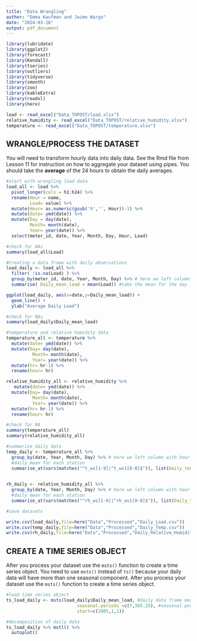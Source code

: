 ```yaml
---
title: "Data Wrangling"
author: "Emma Kaufman and Jaime Wargo"
date: "2024-03-26"
output: pdf_document
---
```

```r
library(lubridate)
library(ggplot2)
library(forecast)  
library(Kendall)
library(tseries)
library(outliers)
library(tidyverse)
library(smooth)
library(zoo)
library(kableExtra)
library(readxl)
library(here)
```

```r
load <- read_excel("Data_TOPOST/load.xlsx")
relative_humidity <- read_excel("Data_TOPOST/relative_humidity.xlsx")
temperature <- read_excel("Data_TOPOST/temperature.xlsx")
```

## WRANGLE/PROCESS THE DATASET

You will need to transform hourly data into daily data. See the Rmd file from Lesson 11 for instruction on how to aggregate your dataset using pipes. You should take the **average** of the 24 hours to obtain the daily averages.
```r
#start with wrangling load data
load_all <- load %>% 
  pivot_longer(cols = h1:h24) %>% 
  rename(Hour = name,
         Load= value) %>% 
  mutate(Hour= as.numeric(gsub('h','', Hour))-1) %>% 
  mutate(date= ymd(date)) %>% 
  mutate(Day = day(date),
         Month= month(date),
         Year= year(date)) %>% 
  select(meter_id, date, Year, Month, Day, Hour, Load)

#check for NAs
summary(load_all$Load)

```

```r
#Creating a data frame with daily observations
load_daily <- load_all %>% 
  filter( !is.na(Load) ) %>% 
  group_by(meter_id, date, Year, Month, Day) %>% # here we left column with hour out to calculate daily mean
  summarise( Daily_mean_load = mean(Load)) #take the mean for the day

ggplot(load_daily, aes(x=date,y=Daily_mean_load)) +
  geom_line() +
  ylab("Average Daily Load")

#check for NAs
summary(load_daily$Daily_mean_load)
```
```r
#temperature and relative humidity data
temperature_all <- temperature %>% 
  mutate(date= ymd(date)) %>% 
  mutate(Day= day(date),
          Month= month(date),
          Year= year(date)) %>% 
  mutate(hr= hr-1) %>% 
  rename(hour= hr) 

relative_humidity_all <- relative_humidity %>% 
   mutate(date= ymd(date)) %>% 
  mutate(Day= day(date),
          Month= month(date),
          Year= year(date)) %>% 
  mutate(hr= hr-1) %>% 
  rename(hour= hr)

#check for NA
summary(temperature_all)
summary(relative_humidity_all)

#summarize daily data
temp_daily <- temperature_all %>% 
  group_by(date, Year, Month, Day) %>% # here we left column with hour out to calculate daily mean
  #daily mean for each station
  summarise_at(vars(matches("^t_ws[1-9]|^t_ws1[0-8]$")), list(Daily_temp = ~mean(., na.rm = TRUE)))
 

rh_daily <- relative_humidity_all %>% 
  group_by(date, Year, Month, Day) %>% # here we left column with hour out to calculate daily mean
  #daily mean for each station
  summarise_at(vars(matches("^rh_ws[1-9]|^rh_ws1[0-8]$")), list(Daily_temp = ~mean(., na.rm = TRUE)))

```

```r
#save datasets

write.csv(load_daily,file=here("Data","Processed","Daily_Load.csv"))
write.csv(temp_daily,file=here("Data","Processed","Daily_Temp.csv"))
write.csv(rh_daily,file=here("Data","Processed","Daily_Relative_Humidity.csv"))
```

## CREATE A TIME SERIES OBJECT

After you process your dataset use the `msts()` function to create a time series object. You need to use `msts()` instead of `ts()` because your daily data will have more than one seasonal component. After you process your dataset use the `msts()` function to create a time series object.

```r
#load time series object
ts_load_daily <- msts(load_daily$Daily_mean_load, #daily data frame mean
                           seasonal.periods =c(7,365.25), #seasonal periods
                           start=c(2005,1,1))
```

```r
#decomposition of daily data
ts_load_daily %>% mstl() %>%
  autoplot()
```

